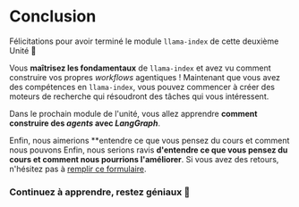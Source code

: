# Conclusion

Félicitations pour avoir terminé le module `llama-index` de cette deuxième Unité 🥳

Vous **maîtrisez les fondamentaux** de `llama-index` et avez vu comment construire vos propres *workflows* agentiques !
Maintenant que vous avez des compétences en `llama-index`, vous pouvez commencer à créer des moteurs de recherche qui résoudront des tâches qui vous intéressent.

Dans le prochain module de l'unité, vous allez apprendre **comment construire des *agents* avec *LangGraph***.

Enfin, nous aimerions **entendre ce que vous pensez du cours et comment nous pouvons Enfin, nous serions ravis **d'entendre ce que vous pensez du cours et comment nous pourrions l'améliorer**. Si vous avez des retours, n'hésitez pas à [remplir ce formulaire](https://docs.google.com/forms/d/e/1FAIpQLSe9VaONn0eglax0uTwi29rIn4tM7H2sYmmybmG5jJNlE5v0xA/viewform?usp=dialog).

### Continuez à apprendre, restez géniaux 🤗
